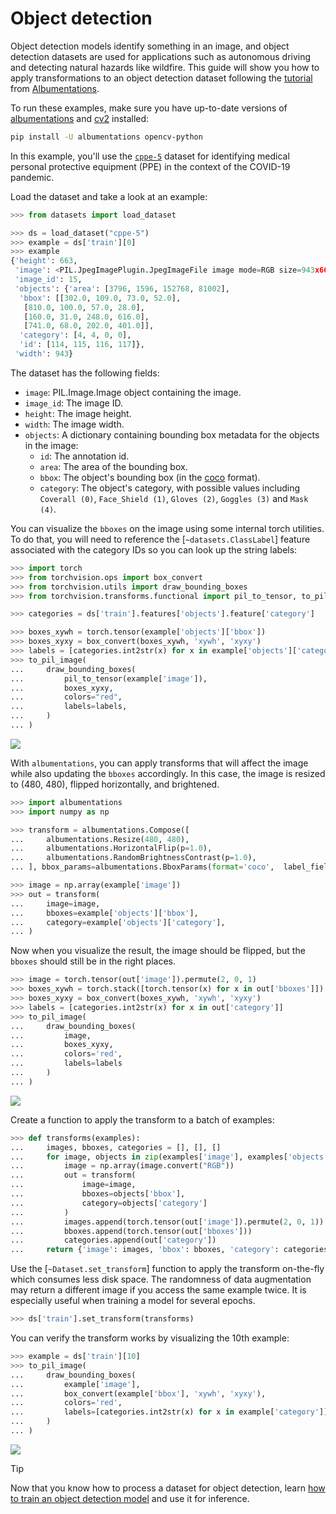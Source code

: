 # Object detection

Object detection models identify something in an image, and object detection datasets are used for applications such as autonomous driving and detecting natural hazards like wildfire. This guide will show you how to apply transformations to an object detection dataset following the [tutorial](https://albumentations.ai/docs/examples/example_bboxes/) from [Albumentations](https://albumentations.ai/docs/).

To run these examples, make sure you have up-to-date versions of [albumentations](https://albumentations.ai/docs/) and [cv2](https://docs.opencv.org/4.10.0/) installed:

```bash
pip install -U albumentations opencv-python
```

In this example, you'll use the [`cppe-5`](https://huggingface.co/datasets/cppe-5) dataset for identifying medical personal protective equipment (PPE) in the context of the COVID-19 pandemic.

Load the dataset and take a look at an example:

```py
>>> from datasets import load_dataset

>>> ds = load_dataset("cppe-5")
>>> example = ds['train'][0]
>>> example
{'height': 663,
 'image': <PIL.JpegImagePlugin.JpegImageFile image mode=RGB size=943x663 at 0x7FC3DC756250>,
 'image_id': 15,
 'objects': {'area': [3796, 1596, 152768, 81002],
  'bbox': [[302.0, 109.0, 73.0, 52.0],
   [810.0, 100.0, 57.0, 28.0],
   [160.0, 31.0, 248.0, 616.0],
   [741.0, 68.0, 202.0, 401.0]],
  'category': [4, 4, 0, 0],
  'id': [114, 115, 116, 117]},
 'width': 943}
```

The dataset has the following fields:

- `image`: PIL.Image.Image object containing the image.
- `image_id`: The image ID.
- `height`: The image height.
- `width`: The image width.
- `objects`: A dictionary containing bounding box metadata for the objects in the image:
  - `id`: The annotation id.
  - `area`: The area of the bounding box.
  - `bbox`: The object's bounding box (in the [coco](https://albumentations.ai/docs/3-basic-usage/bounding-boxes-augmentations/#understanding-bounding-box-formats) format).
  - `category`: The object's category, with possible values including `Coverall (0)`, `Face_Shield (1)`, `Gloves (2)`, `Goggles (3)` and `Mask (4)`.

You can visualize the `bboxes` on the image using some internal torch utilities. To do that, you will need to reference the [`~datasets.ClassLabel`] feature associated with the category IDs so you can look up the string labels:


```py
>>> import torch
>>> from torchvision.ops import box_convert
>>> from torchvision.utils import draw_bounding_boxes
>>> from torchvision.transforms.functional import pil_to_tensor, to_pil_image

>>> categories = ds['train'].features['objects'].feature['category']

>>> boxes_xywh = torch.tensor(example['objects']['bbox'])
>>> boxes_xyxy = box_convert(boxes_xywh, 'xywh', 'xyxy')
>>> labels = [categories.int2str(x) for x in example['objects']['category']]
>>> to_pil_image(
...     draw_bounding_boxes(
...         pil_to_tensor(example['image']),
...         boxes_xyxy,
...         colors="red",
...         labels=labels,
...     )
... )
```

<div class="flex justify-center">
    <img src="https://huggingface.co/datasets/huggingface/documentation-images/resolve/main/datasets/visualize_detection_example.png"/>
</div>


With `albumentations`, you can apply transforms that will affect the image while also updating the `bboxes` accordingly. In this case, the image is resized to (480, 480), flipped horizontally, and brightened. 

```py
>>> import albumentations
>>> import numpy as np

>>> transform = albumentations.Compose([
...     albumentations.Resize(480, 480),
...     albumentations.HorizontalFlip(p=1.0),
...     albumentations.RandomBrightnessContrast(p=1.0),
... ], bbox_params=albumentations.BboxParams(format='coco',  label_fields=['category']))

>>> image = np.array(example['image'])
>>> out = transform(
...     image=image,
...     bboxes=example['objects']['bbox'],
...     category=example['objects']['category'],
... )
```

Now when you visualize the result, the image should be flipped, but the `bboxes` should still be in the right places.

```py
>>> image = torch.tensor(out['image']).permute(2, 0, 1)
>>> boxes_xywh = torch.stack([torch.tensor(x) for x in out['bboxes']])
>>> boxes_xyxy = box_convert(boxes_xywh, 'xywh', 'xyxy')
>>> labels = [categories.int2str(x) for x in out['category']]
>>> to_pil_image(
...     draw_bounding_boxes(
...         image,
...         boxes_xyxy,
...         colors='red',
...         labels=labels
...     )
... )
```

<div class="flex justify-center">
    <img src="https://huggingface.co/datasets/huggingface/documentation-images/resolve/main/datasets/visualize_detection_example_transformed.png"/>
</div>

Create a function to apply the transform to a batch of examples:

```py
>>> def transforms(examples):
...     images, bboxes, categories = [], [], []
...     for image, objects in zip(examples['image'], examples['objects']):
...         image = np.array(image.convert("RGB"))
...         out = transform(
...             image=image,
...             bboxes=objects['bbox'],
...             category=objects['category']
...         )
...         images.append(torch.tensor(out['image']).permute(2, 0, 1))
...         bboxes.append(torch.tensor(out['bboxes']))
...         categories.append(out['category'])
...     return {'image': images, 'bbox': bboxes, 'category': categories}
```

Use the [`~Dataset.set_transform`] function to apply the transform on-the-fly which consumes less disk space. The randomness of data augmentation may return a different image if you access the same example twice. It is especially useful when training a model for several epochs.

```py
>>> ds['train'].set_transform(transforms)
```

You can verify the transform works by visualizing the 10th example:

```py
>>> example = ds['train'][10]
>>> to_pil_image(
...     draw_bounding_boxes(
...         example['image'],
...         box_convert(example['bbox'], 'xywh', 'xyxy'),
...         colors='red',
...         labels=[categories.int2str(x) for x in example['category']]
...     )
... )
```

<div class="flex justify-center">
    <img src="https://huggingface.co/datasets/huggingface/documentation-images/resolve/main/datasets/visualize_detection_example_transformed_2.png"/>
</div>

> [!TIP]
> Now that you know how to process a dataset for object detection, learn
> [how to train an object detection model](https://colab.research.google.com/github/NielsRogge/Transformers-Tutorials/blob/master/YOLOS/Fine_tuning_YOLOS_for_object_detection_on_custom_dataset_(balloon).ipynb)
> and use it for inference.
